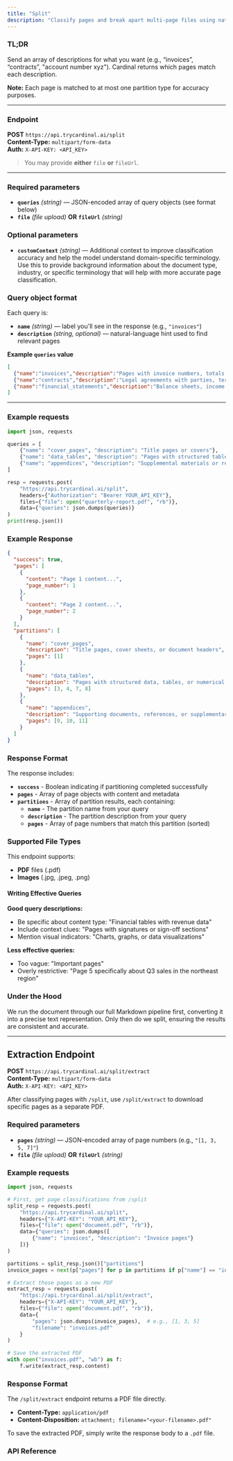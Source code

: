 ```yaml
---
title: "Split"
description: "Classify pages and break apart multi-page files using natural-language queries."
---
```


### TL;DR

Send an array of descriptions for what you want (e.g., “invoices”, “contracts”, "account number xyz"). Cardinal returns which pages match each description.

**Note:** Each page is matched to at most one partition type for accuracy purposes.

---

### Endpoint

**POST** `https://api.trycardinal.ai/split`  
**Content-Type:** `multipart/form-data`  
**Auth:** `X-API-KEY: <API_KEY>`

> You may provide **either** `file` **or** `fileUrl`.

---

### Required parameters

- **`queries`** *(string)* — JSON-encoded array of query objects (see format below)  
- **`file`** *(file upload)* **OR** **`fileUrl`** *(string)*

### Optional parameters
- **`customContext`** *(string)* — Additional context to improve classification accuracy and help the model understand domain-specific terminology. Use this to provide background information about the document type, industry, or specific terminology that will help with more accurate page classification.

### Query object format

Each query is:
- **`name`** *(string)* — label you'll see in the response (e.g., `"invoices"`)
- **`description`** *(string, optional)* — natural-language hint used to find relevant pages

**Example `queries` value**
```json
[
  {"name":"invoices","description":"Pages with invoice numbers, totals due, remittance sections"},
  {"name":"contracts","description":"Legal agreements with parties, terms, signatures"},
  {"name":"financial_statements","description":"Balance sheets, income statements, cash flow tables"}
]
```
---

### Example requests

```python
import json, requests

queries = [
    {"name": "cover_pages", "description": "Title pages or covers"},
    {"name": "data_tables", "description": "Pages with structured tables"},
    {"name": "appendices", "description": "Supplemental materials or references"}
]

resp = requests.post(
    "https://api.trycardinal.ai/split",
    headers={"Authorization": "Bearer YOUR_API_KEY"},
    files={"file": open("quarterly-report.pdf", "rb")},
    data={"queries": json.dumps(queries)}
)
print(resp.json())
```

### Example Response

```json
{
  "success": true,
  "pages": [
    {
      "content": "Page 1 content...",
      "page_number": 1
    },
    {
      "content": "Page 2 content...",
      "page_number": 2
    }
  ],
  "partitions": [
    {
      "name": "cover_pages",
      "description": "Title pages, cover sheets, or document headers",
      "pages": [1]
    },
    {
      "name": "data_tables", 
      "description": "Pages with structured data, tables, or numerical information",
      "pages": [3, 4, 7, 8]
    },
    {
      "name": "appendices",
      "description": "Supporting documents, references, or supplementary materials", 
      "pages": [9, 10, 11]
    }
  ]
}
```

### Response Format

The response includes:

- **`success`** - Boolean indicating if partitioning completed successfully
- **`pages`** - Array of page objects with content and metadata
- **`partitions`** - Array of partition results, each containing:
  - **`name`** - The partition name from your query
  - **`description`** - The partition description from your query  
  - **`pages`** - Array of page numbers that match this partition (sorted)

### Supported File Types

This endpoint supports:

- **PDF** files (.pdf)
- **Images** (.jpg, .jpeg, .png)


#### Writing Effective Queries

**Good query descriptions:**
- Be specific about content type: "Financial tables with revenue data"
- Include context clues: "Pages with signatures or sign-off sections"
- Mention visual indicators: "Charts, graphs, or data visualizations"

**Less effective queries:**
- Too vague: "Important pages"
- Overly restrictive: "Page 5 specifically about Q3 sales in the northeast region"

### Under the Hood

We run the document through our full Markdown pipeline first, converting it into a precise text representation. Only then do we split, ensuring the results are consistent and accurate.

---

## Extraction Endpoint

**POST** `https://api.trycardinal.ai/split/extract`  
**Content-Type:** `multipart/form-data`  
**Auth:** `X-API-KEY: <API_KEY>`

After classifying pages with `/split`, use `/split/extract` to download specific pages as a separate PDF.

### Required parameters

- **`pages`** *(string)* — JSON-encoded array of page numbers (e.g., `"[1, 3, 5, 7]"`)
- **`file`** *(file upload)* **OR** **`fileUrl`** *(string)*

### Example requests
```python
import json, requests

# First, get page classifications from /split
split_resp = requests.post(
    "https://api.trycardinal.ai/split",
    headers={"X-API-KEY": "YOUR_API_KEY"},
    files={"file": open("document.pdf", "rb")},
    data={"queries": json.dumps([
        {"name": "invoices", "description": "Invoice pages"}
    ])}
)

partitions = split_resp.json()["partitions"]
invoice_pages = next(p["pages"] for p in partitions if p["name"] == "invoices")

# Extract those pages as a new PDF
extract_resp = requests.post(
    "https://api.trycardinal.ai/split/extract",
    headers={"X-API-KEY": "YOUR_API_KEY"},
    files={"file": open("document.pdf", "rb")},
    data={
        "pages": json.dumps(invoice_pages),  # e.g., [1, 3, 5]
        "filename": "invoices.pdf"
    }
)

# Save the extracted PDF
with open("invoices.pdf", "wb") as f:
    f.write(extract_resp.content)
```

### Response Format

The `/split/extract` endpoint returns a PDF file directly.

- **Content-Type:** `application/pdf`
- **Content-Disposition:** `attachment; filename="<your-filename>.pdf"`

To save the extracted PDF, simply write the response body to a `.pdf` file.

### API Reference

<Card title="Split API" href="api-reference/endpoint/split" icon="code" />